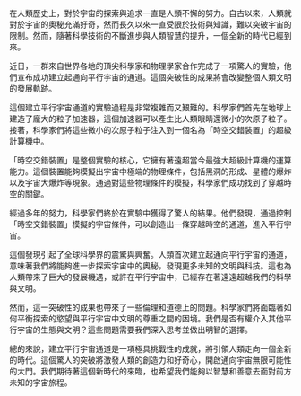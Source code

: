 在人類歷史上，對於宇宙的探索與追求一直是人類不懈的努力。自古以來，人類就對於宇宙的奧秘充滿好奇，然而長久以來一直受限於技術與知識，難以突破宇宙的限制。然而，隨著科學技術的不斷進步與人類智慧的提升，一個全新的時代已經到來。

近日，一群來自世界各地的頂尖科學家和物理學家合作完成了一項驚人的實驗，他們宣布成功建立起通向平行宇宙的通道。這個突破性的成果將會改變整個人類文明的發展軌跡。

這個建立平行宇宙通道的實驗過程是非常複雜而又艱難的。科學家們首先在地球上建造了龐大的粒子加速器，這個加速器可以產生比人類眼睛還微小的次原子粒子。接著，科學家們將這些微小的次原子粒子注入到一個名為「時空交錯裝置」的超級計算機中。

「時空交錯裝置」是整個實驗的核心，它擁有著遠超當今最強大超級計算機的運算能力。這個裝置能夠模擬出宇宙中極端的物理條件，包括黑洞的形成、星體的爆炸以及宇宙大爆炸等現象。通過對這些物理條件的模擬，科學家們成功找到了穿越時空的關鍵。

經過多年的努力，科學家們終於在實驗中獲得了驚人的結果。他們發現，通過控制「時空交錯裝置」模擬的宇宙條件，可以創造出一條穿越時空的通道，進入平行宇宙。

這個發現引起了全球科學界的震驚與興奮。人類首次建立起通向平行宇宙的通道，意味著我們將能夠進一步探索宇宙中的奧秘，發現更多未知的文明與科技。這也為人類帶來了巨大的發展機遇，或許在平行宇宙中，已經存在著遠遠超越我們的科學與文明。

然而，這一突破性的成果也帶來了一些倫理和道德上的問題。科學家們將面臨著如何平衡探索的慾望與平行宇宙中文明的尊重之間的困境。我們是否有權介入其他平行宇宙的生態與文明？這些問題需要我們深入思考並做出明智的選擇。

總的來說，建立平行宇宙通道是一項極具挑戰性的成就，將引領人類走向一個全新的時代。這個驚人的突破將激發人類的創造力和好奇心，開啟通向宇宙無限可能性的大門。我們期待著這個新時代的來臨，也希望我們能夠以智慧和善意去面對前方未知的宇宙旅程。